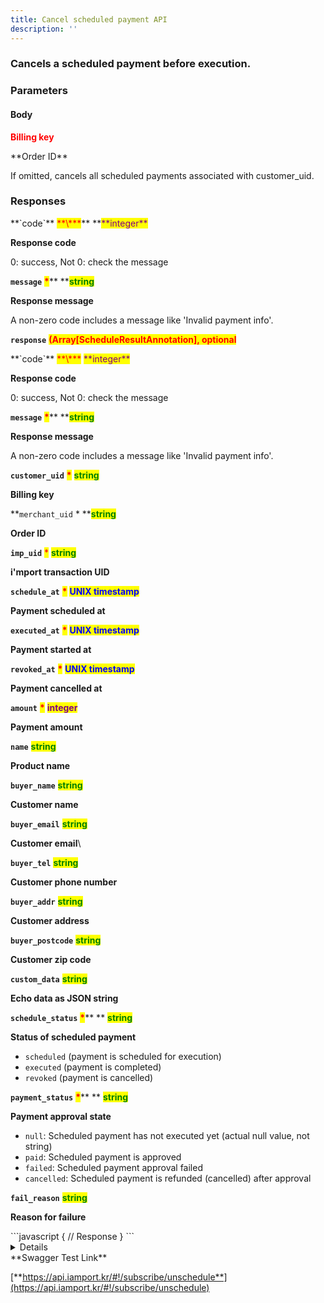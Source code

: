 ```yaml
---
title: Cancel scheduled payment API
description: ''
---
```



### Cancels a scheduled payment before execution.

<Swagger method="post" path="/subscribe/payments/unschedule" baseUrl="https://api.iamport.kr" summary="Cancels a scheduled payment before execution.">
<SwaggerDescription>

</SwaggerDescription>

### Parameters

#### Body

<SwaggerParameter required="true" name="customer_uid" type="String">
<mark style="color:red;">

**Billing key**

</mark>

</SwaggerParameter>
<SwaggerParameter name="merchant_uid" type="Array">
**Order ID**

If omitted, cancels all scheduled payments associated with customer\_uid.

</SwaggerParameter>

### Responses

<SwaggerResponse status="200: OK" description="Success">
<Tabs>
<Tab title="ScheduleResponse">
**`code`** <mark style="color:red;">**\***</mark>** **<mark style="color:purple;">**integer**</mark>

**Response code**

0: success, Not 0: check the message

**`message`** <mark style="color:red;">**\***</mark>** **<mark style="color:green;">**string**</mark>

**Response message**

A non-zero code includes a message like 'Invalid payment info'.

**`response`** <mark style="color:red;">**(Array\[ScheduleResultAnnotation], optional**</mark>

</Tab>
</Tabs>

<Tabs>
<Tab title="ScheduleResultAnnotation">
**`code`** <mark style="color:red;">**\***</mark> <mark style="color:purple;">**integer**</mark>

**Response code**

0: success, Not 0: check the message

**`message`** <mark style="color:red;">**\***</mark>** **<mark style="color:green;">**string**</mark>

**Response message**

A non-zero code includes a message like 'Invalid payment info'.

**`customer_uid`** <mark style="color:red;">**\***</mark> <mark style="color:green;">**string**</mark>

**Billing key**

**`merchant_uid`  \*  **<mark style="color:green;">**string**</mark>

**Order ID**

**`imp_uid`** <mark style="color:red;">\*</mark> <mark style="color:green;">**string**</mark>

**i'mport transaction UID**

**`schedule_at`**  <mark style="color:red;">**\***</mark>  <mark style="color:blue;">**UNIX timestamp**</mark>

**Payment scheduled at**

**`executed_at`** <mark style="color:red;">**\***</mark>  <mark style="color:blue;">**UNIX timestamp**</mark>

**Payment started at**

**`revoked_at`** <mark style="color:red;">**\***</mark>  <mark style="color:blue;">**UNIX timestamp**</mark>

**Payment cancelled at**

**`amount`** <mark style="color:red;">**\***</mark> <mark style="color:purple;">**integer**</mark>

**Payment amount**

**`name`**  <mark style="color:green;">**string**</mark>

**Product name**

**`buyer_name`**  <mark style="color:green;">**string**</mark>

**Customer name**

**`buyer_email`**  <mark style="color:green;">**string**</mark>

**Customer email**\

**`buyer_tel`**  <mark style="color:green;">**string**</mark>

**Customer phone number**

**`buyer_addr`**  <mark style="color:green;">**string**</mark>

**Customer address**

**`buyer_postcode`**  <mark style="color:green;">**string**</mark>

**Customer zip code**

**`custom_data`**  <mark style="color:green;">**string**</mark>

**Echo data as JSON string**

**`schedule_status`**  <mark style="color:red;">**\***</mark>** ** <mark style="color:green;">**string**</mark>

**Status of scheduled payment**

- `scheduled` (payment is scheduled for execution)
- `executed` (payment is completed)
- `revoked` (payment is cancelled)

**`payment_status`** <mark style="color:red;">**\***</mark>** ** <mark style="color:green;">**string**</mark>

**Payment approval state**

- `null`: Scheduled payment has not executed yet (actual null value, not string)
- `paid`: Scheduled payment is approved
- `failed`: Scheduled payment approval failed
- `cancelled`: Scheduled payment is refunded (cancelled) after approval

**`fail_reason`**  <mark style="color:green;">**string**</mark>

**Reason for failure**

</Tab>
</Tabs>

</SwaggerResponse>

<SwaggerResponse status="401: Unauthorized" description="Missing or invalid access token">
```javascript
{
    // Response
}
```

</SwaggerResponse>

</Swagger>

<Details>
<p slot="summary">Response Model Schema</p>

```json
{
  "code": 0,
  "message": "string",
  "response": [
    {
      "customer_uid": "string",
      "merchant_uid": "string",
      "imp_uid": "string",
      "schedule_at": "0",
      "executed_at": "0",
      "revoked_at": "0",
      "amount": 0,
      "name": "string",
      "buyer_name": "string",
      "buyer_email": "string",
      "buyer_tel": "string",
      "buyer_addr": "string",
      "buyer_postcode": "string",
      "custom_data": "string",
      "schedule_status": "scheduled",
      "payment_status": "paid",
      "fail_reason": "string"
    }
  ]
}
```

</Details>

<Hint style="success">
**Swagger Test Link**

[**https://api.iamport.kr/#!/subscribe/unschedule**](https://api.iamport.kr/#!/subscribe/unschedule)

</Hint>
